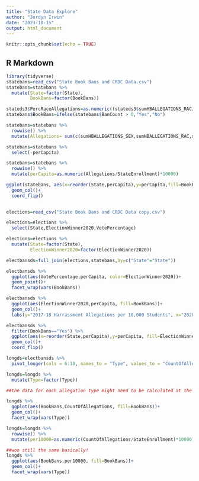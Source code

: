 ```yaml
---
title: "State Data Explore"
author: "Jordyn Irwin"
date: "2023-10-15"
output: html_document
---
```


```r
knitr::opts_chunk$set(echo = TRUE)
```

## R Markdown

```r
library(tidyverse)
statebans=read_csv("State Book Bans and CRDC Data.csv")
statebans=statebans %>%
  mutate(State=factor(State),
         BookBans=factor(BookBans))

```

```r
stateds3$PercRaceAllegations=as.numeric((stateds3$sumHBALLEGATIONS_RAC/stateds3$StateEnrollment)*100)
statebans$BookBans=ifelse(statebans$BanCount > 0,"Yes","No")

statebans=statebans %>%
  rowwise() %>%
  mutate(Allegations= sum(c(sumHBALLEGATIONS_SEX,sumHBALLEGATIONS_RAC,sumHBALLEGATIONS_DIS,sumHBALLEGATIONS_ORI,sumHBALLEGATIONS_REL)))

statebans=statebans %>%
  select(-perCapita)

statebans=statebans %>%
  rowwise() %>%
  mutate(perCapita=as.numeric(Allegations/StateEnrollment)*10000)


```



```r
ggplot(statebans, aes(x=reorder(State,perCapita),y=perCapita,fill=BookBans))+
  geom_col()+
  coord_flip()
  
```

```r
elections=read_csv("State Book Bans and CRDC Data copy.csv")
```

```r
elections=elections %>%
  select(State,ElectionWinner2020,VotePercentage)

elections=elections %>%
  mutate(State=factor(State),
         ElectionWinner2020=factor(ElectionWinner2020))
```


```r
electbansds=full_join(elections,statebans,by=c("State"="State"))
```

```r
electbansds %>%
  ggplot(aes(VotePercentage,perCapita, color=ElectionWinner2020))+
  geom_point()+
  facet_wrap(vars(BookBans))
```

```r
electbansds %>%
  ggplot(aes(ElectionWinner2020,perCapita, fill=BookBans))+
  geom_col()+
  labs(y="2017-18 Harrassment Allegations per 10,000 Students", x="2020 State Election Results")
```


```r
electbansds %>%
  filter(BookBans=="Yes") %>%
  ggplot(aes(x=reorder(State,perCapita),y=perCapita, fill=ElectionWinner2020))+
  geom_col()+
  coord_flip()
```

```r
longds=electbansds %>%
  pivot_longer(cols = 6:10, names_to = "Type", values_to = "CountOfAllegations")

longds=longds %>%
  mutate(Type=factor(Type))

```

```r
##the data for each allegation type might need to be calculated at the per capita rate to be more accurate? 

longds %>%
  ggplot(aes(BookBans,CountOfAllegations, fill=BookBans))+
  geom_col()+
  facet_wrap(vars(Type))
```

```r
longds=longds %>%
  rowwise() %>%
  mutate(per10000=as.numeric(CountOfAllegations/StateEnrollment)*10000)
```

```r
##woo still the same basically!
longds %>%
  ggplot(aes(BookBans,per10000, fill=BookBans))+
  geom_col()+
  facet_wrap(vars(Type))
```
























